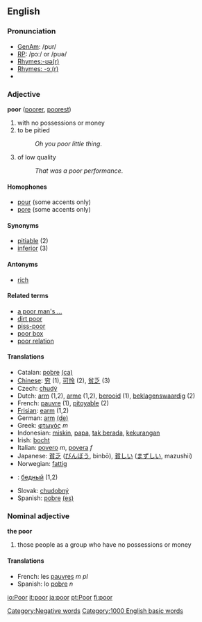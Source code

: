 ==English==

===Pronunciation===
*[[w:General American|GenAm]]: /pʊr/
*[[w:Received Pronunciation|RP]]: /pɔː/ or /pʊə/
*[[Rhymes:English:-ʊə(r)|Rhymes:-ʊə(r)]]
*[[Rhymes:English:-ɔː(r)|Rhymes: -ɔː(r)]]
*{{audio|en-us-poor.ogg|Audio (US)}}

===Adjective===

'''poor''' ([[poorer]], [[poorest]])

# with no possessions or money
# to be pitied
#:''Oh you poor little thing''.
# of low quality
#:''That was a poor performance''.


====Homophones====
*[[pour]] (some accents only)
*[[pore]] (some accents only)

====Synonyms====
*[[pitiable]] (2)
*[[inferior]] (3)

====Antonyms====
*[[rich]]

====Related terms====
*[[a poor man's ...]]
*[[dirt poor]]
*[[piss-poor]]
*[[poor box]]
*[[poor relation]]

====Translations====
*Catalan: [[pobre]] [[:ca:pobre|(ca)]]
*[[Chinese]]: [[穷]] (1), [[可怜]] (2), [[贫乏]] (3)
*Czech: [[chudý]]  
*Dutch: [[arm]] (1,2), [[arme]] (1,2), [[berooid]] (1), [[beklagenswaardig]] (2)
*French: [[pauvre]] (1), [[pitoyable]] (2)
*[[Frisian]]: [[earm]] (1,2)
*German: [[arm]] [[:de:arm|(de)]]
*Greek: [[φτωχός]] ''m''
*Indonesian: [[miskin]], [[papa]], [[tak berada]], [[kurang|kekurangan]]
*Irish: [[bocht]]
*Italian: [[povero]] ''m'', [[povera]] ''f''
*Japanese: [[貧乏]] ([[びんぼう]], binbō), [[貧しい]] ([[まずしい]], mazushii)
*Norwegian: [[fattig]]
*{{ru}}: [[бедный]] (1,2)
*Slovak: [[chudobný]]  
*Spanish: [[pobre]] [[:es:pobre|(es)]]

===Nominal adjective===

'''the poor'''

# those people as a group who have no possessions or money

====Translations====
*French: les [[pauvres]] ''m pl''
*Spanish: lo [[pobre]] ''n''
[[Category:Negative words]]
[[Category:1000 English basic words]]

[[io:Poor]]
[[it:poor]]
[[ja:poor]]
[[pt:Poor]]
[[fi:poor]]